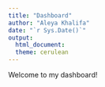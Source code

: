 ```yaml
---
title: "Dashboard"
author: "Aleya Khalifa"
date: "`r Sys.Date()`"
output: 
  html_document:
  theme: cerulean
---
```


Welcome to my dashboard!
